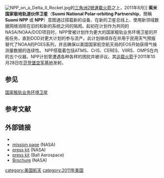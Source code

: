 {{Infobox spaceflight
| name                  = 索米國家極地軌道夥伴衛星<br />Suomi NPP

<!--image of the spacecraft/mission-->
| image                 = Suomi NPP spacecraft model.png
| image_caption         =  
| image_alt             =
| image_size            = 280px

<!--Basic details-->
| mission_type          = [[氣象衛星|氣象衛星]]
| operator              = [[NASA|NASA]] · [[NOAA|NOAA]] · [[美國國防部|DoD]]
| COSPAR_ID             = 2011-061A
| SATCAT                = 37849
| website               = [https://www.nasa.gov/mission_pages/NPP/main/index.html 任務官方網站]
| mission_duration      = 原定5年<br />目前已運作{{For year month day| year=2011| month=10 | day=28}}
| distance_travelled    = <!--How far the spacecraft travelled (if known)-->

<!--Spacecraft properties-->
| spacecraft_bus        = BCP-2000
| manufacturer          = {{link-en|Ball Aerospace|Ball Aerospace}}
| launch_mass           = 2,128 公斤
| landing_mass          = <!--Mass after landing (recovered spacecraft only)-->
| dry_mass              = 1,400 公斤
| payload_mass          = 464 公斤
| dimensions            =  '''衛星本體：'''<br />{{in5}}長 1.3 公尺，寬 1.3 公尺<br />{{in5}}高 4.2 公尺<br />
| power                 =

<!--Launch details-->
| launch_date           = 2011年10月28日<br />9時48分1.828秒 [[UTC|UTC]]
| launch_rocket         = [[三角洲2號運載火箭|三角洲2號運載火箭]] 7920-10 D357
| launch_site           = [[范登堡空軍基地|范登堡空軍基地]] {{link-en|范登堡空軍基地2號航太發射複合體|Vandenberg AFB Space Launch Complex 2|SLC-2W}}
| launch_contractor     = [[聯合發射聯盟|ULA]]

<!--end of mission-->
| last_contact       =
| decay_date          = 

| orbit_reference       = [[地心軌道|地心軌道]]
| orbit_regime          = [[太陽同步軌道|太陽同步軌道]]
| orbit_semimajor       = 7203 公里<ref name = satview>{{cite web|title=Suomi NPP (NORAD 37849U) - Tracking|url=http://www.satview.org/?versao=classica&lang=us&sat_id=37849U|website=SATVIEW|accessdate=即時}}</ref>
| orbit_eccentricity    = 0.0001447<ref name = heavensabove>{{cite web|title=NPP - Orbit|url=https://www.heavens-above.com/orbit.aspx?satid=37849|website=[[Heavens-Above|Heavens-Above]]|accessdate=即時|archive-date=2017-06-18|archive-url=https://web.archive.org/web/20170618184750/http://www.heavens-above.com/orbit.aspx?satid=37849|dead-url=no}}</ref> 
| orbit_periapsis       = 825 公里<ref name = satview/>  
| orbit_apoapsis        = 825 公里<ref name = satview/>  
| orbit_inclination     = 98.7165°<ref name = heavensabove/> 
| orbit_period          = 101.4 分<ref name = satview/> 
| orbit_RAAN            = 269.288°<ref name = heavensabove/>  
| orbit_arg_periapsis   = 95.0161°<ref name = heavensabove/>  
| orbit_mean_anomaly    = 13.4015°<ref name = heavensabove/>  
| orbit_mean_motion     = 
| orbit_epoch           = 2458816.9602546 [[儒略日|JD]]<br />2019-11-29 11:02:46 UTC<ref name = heavensabove/> 
| orbit_rev_number      = 41910<ref name = heavensabove/> 
| apsis                 = 地
| insignia              = NPOESS Preparatory Project logo.svg
| insignia_size         = 220x220px

<!--Only use where a spacecraft/mission is part of a clear programme of sequential missions. 
If in doubt, leave it out-->
| programme             = 國家極軌環境衛星系統（NPOESS）籌備項目
| previous_mission      = [[NOAA-19|NOAA-19]]
| next_mission          = {{link-en|NOAA-20|NOAA-20}}
}}
[[File:NPP_on_a_Delta_II_Rocket.jpg|thumb]]的[[三角洲2號運載火箭|三角洲2號運載火箭]]之上，2011年8月]]
'''索米国家极地轨道伙伴卫星'''（'''Suomi National Polar-orbiting Partnership'''，簡稱 '''Suomi NPP''' 或 '''NPP'''）意图通过搭载新的设备、在新的卫星总线上、使用新领域数据网络消除在旧的和新的系统之间的隔阂。起初在计划作为共同的NASA/NOAA/DOD项目时，NPP曾被计划作为更大的国家极轨业务环境卫星的开拓任务，直到DOD对更大计划的参与流产。此计划继续存在并用于民用天气预报替代了NOAA的POES系列，并且确保以美国国家航空航天局的EOS开始获得气候测量数据的连续性。
NPP搭载着包括ATMS、CrIS、CERES、VIIRS、OMPS在内的五个仪器。NPP计划曾遭遇各种各样的困扰并被评议。其[[运载火箭|运载火箭]]于2011年10月28日在[[范登堡空军基地|范登堡空军基地]]发射。

== 参见 ==
[[国家极轨业务环境卫星|国家极轨业务环境卫星]]
 
== 参考文献 ==
{{reflist}}
 
== 外部链接 ==
* {{official|http://npp.gsfc.nasa.gov/}}
* [http://www.nasa.gov/mission_pages/NPP/main/index.html mission page] {{Wayback|url=http://www.nasa.gov/mission_pages/NPP/main/index.html |date=20210411044515 }} (NASA)
* [https://web.archive.org/web/20111109220848/http://npp.gsfc.nasa.gov/images/NPP_PressKit_Color.pdf press kit] (NASA)
* [https://web.archive.org/web/20111109234820/http://npp.gsfc.nasa.gov/images/D1480_NPP_0710_lowres.pdf press kit] (Ball Aerospace)
* [https://web.archive.org/web/20111109220845/http://npp.gsfc.nasa.gov/images/NPP_Brochure_Color.pdf Brochure] (NASA)
{{2011年軌道發射任務}}
[[category:美国航天|category:美国航天]]
[[category:2011年美国|category:2011年美国]]
